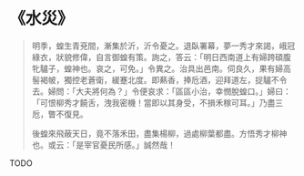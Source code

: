 # 《水災》

> 明季，蝗生青兗間，漸集於沂，沂令憂之。退臥署幕，夢一秀才來謁，峨冠綠衣，狀貌修偉，自言御蝗有策。詢之，答云：「明日西南道上有婦跨碩腹牝驢子，蝗神也。哀之，可免。」令異之。治具出邑南。伺良久，果有婦高髻褐帔，獨控老蒼衛，緩蹇北度。即爇香，捧卮酒，迎拜道左，捉驢不令去。婦問：「大夫將何為？」令便哀求：「區區小治，幸憫脫蝗口。」婦曰：「可恨柳秀才饒舌，洩我密機！當即以其身受，不損禾稼可耳。」乃盡三卮，瞥不復見。
>
> 後蝗來飛蔽天日，竟不落禾田，盡集楊柳，過處柳葉都盡。方悟秀才柳神也。或云：「是宰官憂民所感。」誠然哉！

TODO
